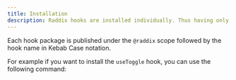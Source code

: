 ```yaml
---
title: Installation
description: Raddix hooks are installed individually. Thus having only the hooks you need, they are also versioned independently.
---
```


Each hook package is published under the `@raddix` scope followed by the hook name in Kebab Case notation.

<Snippet pkg text='@raddix/<use-hook-name>' />

For example if you want to install the `useToggle` hook, you can use the following command:

<Snippet pkg text='@raddix/use-toggle' />